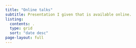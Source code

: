 ```yaml
---
title: "Online talks"
subtitle: Presentation I given that is available online.
listing:
  contents: .
  type: grid
  sort: "date desc"
page-layout: full
---
```

